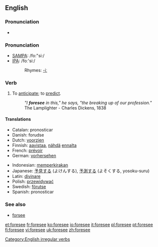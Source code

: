 ==English==

===Pronunciation===
*{{audio|en-us-foresee.ogg|Audio (US)}}

=== Pronunciation ===
*[[w:SAMPA|SAMPA]]: /fo:"si:/
*[[w:IPA|IPA]]: /foː'siː/
*:Rhymes: [[Rhymes:English:-iː|-iː]]

=== Verb ===
[[Category:English irregular verbs]]
{{en-verb2|'''to foresee'''|'''[[foresees]]'''|'''[[foresaw]]'''|'''[[foreseen]]'''|'''[[foreseeing]]'''}}

# To [[anticipate]]; to [[predict]].
#:''"I '''foresee''' in this," he says, "the breaking up of our profession."'' The Lamplighter - Charles Dickens, 1838

==== Translations ====
{{trans-top|to anticipate}}
*Catalan: pronosticar
*Danish: forudse
*Dutch: [[voorzien]]
*Finnish: [[aavistaa]], [[nähdä]] [[ennalta]]
*French: [[prévoir]]
*German: [[vorhersehen]]
{{trans-mid}}
*Indonesian: [[kira|memperkirakan]]
*Japanese: [[予見]]する (よけんする), [[予測]]する (よそくする, yosoku-suru)
*Latin: [[divinare]]
*Polish: [[przewidywać]]
*Swedish: [[förutse]]
*Spanish: pronosticar
{{trans-bottom}}

===See also===
*[[forsee]]

[[et:foresee]]
[[fr:foresee]]
[[ko:foresee]]
[[io:foresee]]
[[it:foresee]]
[[pl:foresee]]
[[pt:foresee]]
[[fi:foresee]]
[[vi:foresee]]
[[uk:foresee]]
[[zh:foresee]]